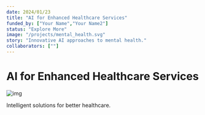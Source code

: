```yaml
---
date: 2024/01/23
title: "AI for Enhanced Healthcare Services"
funded_by: ["Your Name","Your Name2"]
status: "Explore More"
image: "/projects/mental_health.svg"
story: "Innovative AI approaches to mental health."
collaborators: [""]
---
```


# AI for Enhanced Healthcare Services

![img](/projects/mental_health.svg)

Intelligent solutions for better healthcare.